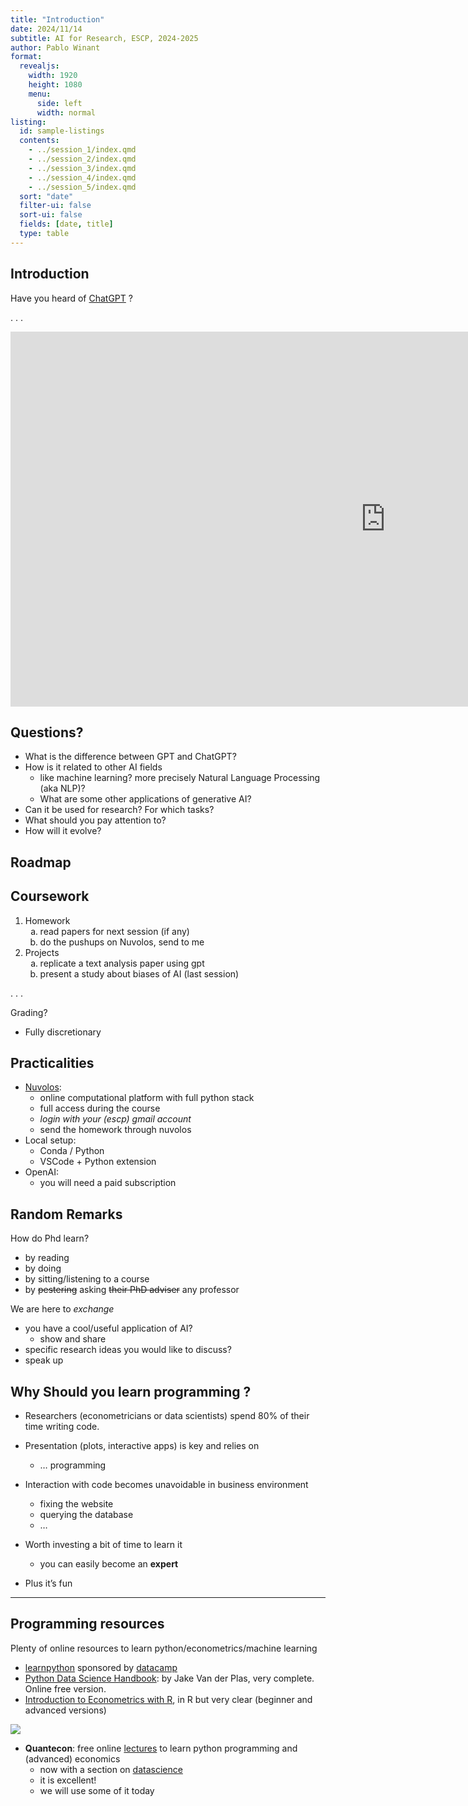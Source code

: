 ```yaml
---
title: "Introduction"
date: 2024/11/14
subtitle: AI for Research, ESCP, 2024-2025
author: Pablo Winant
format:
  revealjs:
    width: 1920
    height: 1080
    menu:
      side: left
      width: normal
listing:
  id: sample-listings
  contents: 
    - ../session_1/index.qmd
    - ../session_2/index.qmd
    - ../session_3/index.qmd
    - ../session_4/index.qmd
    - ../session_5/index.qmd
  sort: "date"
  filter-ui: false
  sort-ui: false
  fields: [date, title]
  type: table
---
```



## Introduction


Have you heard of [ChatGPT](https://openai.com/gpt-4) ?

. . .

<iframe src="https://share.descript.com/embed/hRYopxEmErc?transcript=false" width="1200" height="600" frameborder="0" allowfullscreen></iframe>

## Questions?

- What is the difference between GPT and ChatGPT?
- How is it related to other AI fields
  - like machine learning? more precisely Natural Language Processing (aka NLP)?
  - What are some other applications of generative AI?
- Can it be used for research? For which tasks?
- What should you pay attention to?
- How will it evolve?


## Roadmap

::: {#sample-listings}

:::

<!-- why to I get "No matching item ? -->

## Coursework

1. Homework
    a) read papers for next session (if any)
    b) do the pushups on Nuvolos, send to me

2. Projects
    a) replicate a text analysis paper using gpt
    b) present a study about biases of AI (last session)

. . .

Grading?

-  Fully discretionary

## Practicalities

- [Nuvolos](https://nuvolos.cloud/):
  - online computational platform with full python stack
  - full access during the course
  - _login with your (escp) gmail account_
  - send the homework through nuvolos

- Local setup:
  - Conda / Python
  - VSCode + Python extension

- OpenAI:
  - you will need a paid subscription

## Random Remarks

::: {.incremental}

How do Phd learn?

- by reading
- by doing
- by sitting/listening to a course
- by ~~pestering~~ asking ~~their PhD adviser~~ any professor

We are here to *exchange*

- you have a cool/useful application of AI?
  - show and share
- specific research ideas you would like to discuss?
- speak up

:::


## Why Should you learn programming ?

::: {.incremental}

- Researchers (econometricians or data scientists) spend 80% of their time writing code.
- Presentation (plots, interactive apps) is key and relies on

    - ... programming

-  Interaction with code becomes unavoidable in business environment

    - fixing the website
    - querying the database
    - ...

- Worth investing a  bit of time to learn it

  - you can easily become an __expert__

- Plus it's fun

:::

---

## Programming resources

Plenty of online resources to learn python/econometrics/machine learning

- [learnpython](learnpython.org) sponsored by [datacamp](https://www.datacamp.com/)
- [Python Data Science Handbook](https://jakevdp.github.io/PythonDataScienceHandbook/): by Jake Van der Plas, very complete. Online free version.
- [Introduction to Econometrics with R](https://scpoecon.github.io/ScPoEconometrics/), in R but very clear (beginner and advanced versions)

![](qe-logo-large.png)

- __Quantecon__: free online [lectures](https://quantecon.org/lectures/) to learn python programming and (advanced) economics
  - now with a section on [datascience](https://datascience.quantecon.org/)
  - it is excellent!
  - we will use some of it today